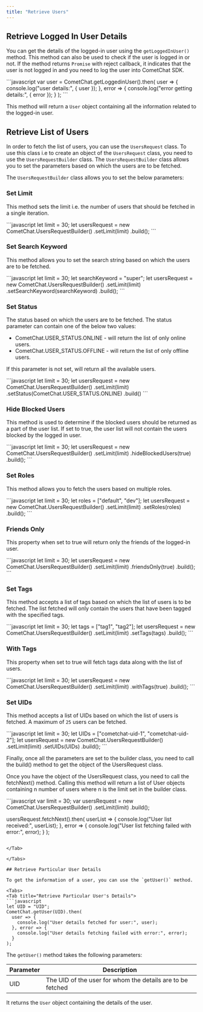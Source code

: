 ```yaml
---
title: "Retrieve Users"
---
```




## Retrieve Logged In User Details

You can get the details of the logged-in user using the `getLoggedInUser()` method. This method can also be used to check if the user is logged in or not. If the method returns `Promise` with reject callback, it indicates that the user is not logged in and you need to log the user into CometChat SDK.

<Tabs>
<Tab title="Get Logged In User Details">
```javascript
var user = CometChat.getLoggedinUser().then(
  user => {
    console.log("user details:", { user });
  }, error => {
    console.log("error getting details:", { error });
  }
);
```

</Tab>

</Tabs>

This method will return a `User` object containing all the information related to the logged-in user.

## Retrieve List of Users

In order to fetch the list of users, you can use the `UsersRequest` class. To use this class i.e to create an object of the `UsersRequest` class, you need to use the `UsersRequestBuilder` class. The `UsersRequestBuilder` class allows you to set the parameters based on which the users are to be fetched.

The `UsersRequestBuilder` class allows you to set the below parameters:

### Set Limit

This method sets the limit i.e. the number of users that should be fetched in a single iteration.

<Tabs>
<Tab title="Set Limit">
```javascript
let limit = 30;
let usersRequest = new CometChat.UsersRequestBuilder()
                    .setLimit(limit)
                    .build();
```

</Tab>

</Tabs>

### Set Search Keyword

This method allows you to set the search string based on which the users are to be fetched.

<Tabs>
<Tab title="Set Search Keyword">
```javascript
let limit = 30;
let searchKeyword = "super";
let usersRequest = new CometChat.UsersRequestBuilder()
                    .setLimit(limit)
                    .setSearchKeyword(searchKeyword)
                    .build();
```

</Tab>

</Tabs>

### Set Status

The status based on which the users are to be fetched. The status parameter can contain one of the below two values:

* CometChat.USER\_STATUS.ONLINE - will return the list of only online users.
* CometChat.USER\_STATUS.OFFLINE - will return the list of only offline users.

If this parameter is not set, will return all the available users.

<Tabs>
<Tab title="Set Status">
```javascript
let limit = 30;
let usersRequest = new CometChat.UsersRequestBuilder()
                    .setLimit(limit)
                    .setStatus(CometChat.USER_STATUS.ONLINE)
                    .build()
```

</Tab>

</Tabs>

### Hide Blocked Users

This method is used to determine if the blocked users should be returned as a part of the user list. If set to true, the user list will not contain the users blocked by the logged in user.

<Tabs>
<Tab title="Hide Blocked Users">
```javascript
let limit = 30;
let usersRequest = new CometChat.UsersRequestBuilder()
                    .setLimit(limit)
                    .hideBlockedUsers(true)
                    .build();
```

</Tab>

</Tabs>

### Set Roles

This method allows you to fetch the users based on multiple roles.

<Tabs>
<Tab title="Set Roles">
```javascript
let limit = 30;
let roles = ["default", "dev"];
let usersRequest = new CometChat.UsersRequestBuilder()
                    .setLimit(limit)
                    .setRoles(roles)
                    .build();
```

</Tab>

</Tabs>

### Friends Only

This property when set to true will return only the friends of the logged-in user.

<Tabs>
<Tab title="Friends Only">
```javascript
let limit = 30;
let usersRequest = new CometChat.UsersRequestBuilder()
                    .setLimit(limit)
                    .friendsOnly(true)
                    .build();
```

</Tab>

</Tabs>

### Set Tags

This method accepts a list of tags based on which the list of users is to be fetched. The list fetched will only contain the users that have been tagged with the specified tags.

<Tabs>
<Tab title="Set Tags
">
```javascript
let limit = 30;
let tags = ["tag1", "tag2"];
let usersRequest = new CometChat.UsersRequestBuilder()
                    .setLimit(limit)
                    .setTags(tags)
                    .build();
```

</Tab>

</Tabs>

### With Tags

This property when set to true will fetch tags data along with the list of users.

<Tabs>
<Tab title="With Tags">
```javascript
let limit = 30;
let usersRequest = new CometChat.UsersRequestBuilder()
                    .setLimit(limit)
                    .withTags(true)
                    .build();
```

</Tab>

</Tabs>

### Set UIDs

This method accepts a list of UIDs based on which the list of users is fetched. A maximum of `25` users can be fetched.

<Tabs>
<Tab title="Set UIDs">
```javascript
let limit = 30;
let UIDs = ["cometchat-uid-1", "cometchat-uid-2"];
let usersRequest = new CometChat.UsersRequestBuilder()
                    .setLimit(limit)
                    .setUIDs(UIDs)
                    .build();
```

</Tab>

</Tabs>

Finally, once all the parameters are set to the builder class, you need to call the build() method to get the object of the UsersRequest class.

Once you have the object of the UsersRequest class, you need to call the fetchNext() method. Calling this method will return a list of User objects containing n number of users where n is the limit set in the builder class.

<Tabs>
<Tab title="Users Request">
```javascript
var limit = 30;
var usersRequest = new CometChat.UsersRequestBuilder()
											.setLimit(limit)
											.build();

usersRequest.fetchNext().then(
  userList => {
    console.log("User list received:", userList);
  }, error => {
    console.log("User list fetching failed with error:", error);
  }
);
```

</Tab>

</Tabs>

## Retrieve Particular User Details

To get the information of a user, you can use the `getUser()` method.

<Tabs>
<Tab title="Retrieve Particular User's Details">
```javascript
let UID = "UID";
CometChat.getUser(UID).then(
  user => {
    console.log("User details fetched for user:", user);
  }, error => {
    console.log("User details fetching failed with error:", error);
  }
);
```

</Tab>

</Tabs>

The `getUser()` method takes the following parameters:

| Parameter | Description                                                |
| --------- | ---------------------------------------------------------- |
| UID       | The UID of the user for whom the details are to be fetched |

It returns the `User` object containing the details of the user.
